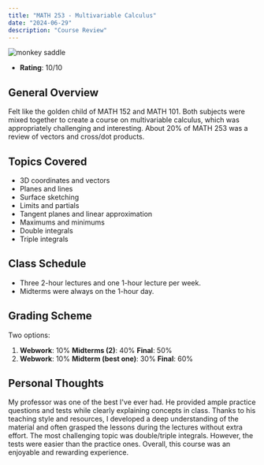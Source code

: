 ```yaml
---
title: "MATH 253 - Multivariable Calculus"
date: "2024-06-29"
description: "Course Review"
---
```


![monkey saddle](/images/monkeysaddle.png)

- **Rating**: 10/10

## General Overview

Felt like the golden child of MATH 152 and MATH 101. Both subjects were
mixed together to create a course on multivariable calculus, which was
appropriately challenging and interesting. About 20% of MATH 253 was a
review of vectors and cross/dot products.

## Topics Covered

- 3D coordinates and vectors
- Planes and lines
- Surface sketching
- Limits and partials
- Tangent planes and linear approximation
- Maximums and minimums
- Double integrals
- Triple integrals

## Class Schedule

- Three 2-hour lectures and one 1-hour lecture per week.
- Midterms were always on the 1-hour day.

## Grading Scheme

Two options:

1. **Webwork**: 10% **Midterms (2)**: 40% **Final**: 50%
2. **Webwork**: 10% **Midterm (best one)**: 30% **Final**: 60%

## Personal Thoughts

My professor was one of the best I've ever had. He provided ample practice
questions and tests while clearly explaining concepts in class. Thanks to his
teaching style and resources, I developed a deep understanding of the material
and often grasped the lessons during the lectures without extra effort.
The most challenging topic was double/triple integrals. However, the tests
were easier than the practice ones. Overall, this course was an enjoyable and
rewarding experience.

